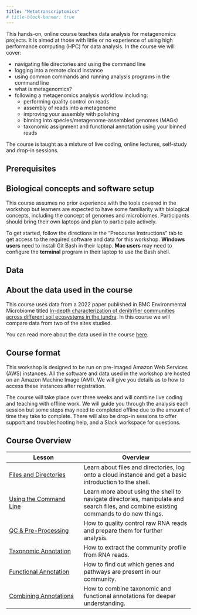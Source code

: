 ```yaml
---
title: "Metatranscriptomics"
# title-block-banner: true
---
```


This hands-on, online course teaches data analysis for metagenomics projects. It is aimed at those with little or no experience of using high performance computing (HPC) for data analysis. In the course we will cover:

-   navigating file directories and using the command line
-   logging into a remote cloud instance
-   using common commands and running analysis programs in the command line
-   what is metagenomics?
-   following a metagenomics analysis workflow including:
    -   performing quality control on reads
    -   assembly of reads into a metagenome
    -   improving your assembly with polishing
    -   binning into species/metagenome-assembled genomes (MAGs)
    -   taxonomic assignment and functional annotation using your binned reads

The course is taught as a mixture of live coding, online lectures, self-study and drop-in sessions.

## Prerequisites

::: callout-important
## Biological concepts and software setup

This course assumes no prior experience with the tools covered in the workshop but learners are expected to have some familiarity with biological concepts, including the concept of genomes and microbiomes. Participants should bring their own laptops and plan to participate actively.

To get started, follow the directions in the "Precourse Instructions" tab to get access to the required software and data for this workshop. **Windows users** need to install Git Bash in their laptop. **Mac users** may need to configure the **terminal** program in their laptop to use the Bash shell.
:::

## Data

::: callout-note
## About the data used in the course

This course uses data from a 2022 paper published in BMC Environmental Microbiome titled [In-depth characterization of denitrifier communities across different soil ecosystems in the tundra](https://environmentalmicrobiome.biomedcentral.com/articles/10.1186/s40793-022-00424-2). In this course we will compare data from two of the sites studied.

You can read more about the data used in the course [here](docs/miscellanea/extras/data.qmd).
:::

## Course format

This workshop is designed to be run on pre-imaged Amazon Web Services (AWS) instances. All the software and data used in the workshop are hosted on an Amazon Machine Image (AMI). We will give you details as to how to access these instances after registration.

The course will take place over three weeks and will combine live coding and teaching with offline work. We will guide you through the analysis each session but some steps may need to completed offline due to the amount of time they take to complete. There will also be drop-in sessions to offer support and troubleshooting help, and a Slack workspace for questions.

## Course Overview

| Lesson                                                                                   | Overview                                                                                                                               |
|-----------------------------|-------------------------------------------|
| [Files and Directories](docs/lesson01-files-and-directories/index.qmd)                   | Learn about files and directories, log onto a cloud instance and get a basic introduction to the shell.                                |
| [Using the Command Line](docs/lesson02-using-the-command-line/index.qmd)                 | Learn more about using the shell to navigate directories, manipulate and search files, and combine existing commands to do new things. |
| [QC & Pre-Processing](docs/lesson03-qc-pre-processing/index.qmd)                                     | How to quality control raw RNA reads and prepare them for further analysis.                                                                                          |
| [Taxonomic Annotation](docs/lesson04-taxonomic-annotation/index.qmd)                                           | How to extract the community profile from RNA reads.                                                                              |
| [Functional Annotation](docs/lesson05-functional-annotation/index.qmd) | How to find out which genes and pathways are present in our community.                                                     |
| [Combining Annotations](docs/lesson06-combining-annotations/index.qmd)                   | How to combine taxonomic and functional annotations for deeper understanding.                                                                          |

<!-- | [Automating Analyses with Bash Scripts](docs/lesson07-automation-bash-scripts/index.qmd) | How to automate the analyses tasks in the previous lessons using Bash scripts. | -->
